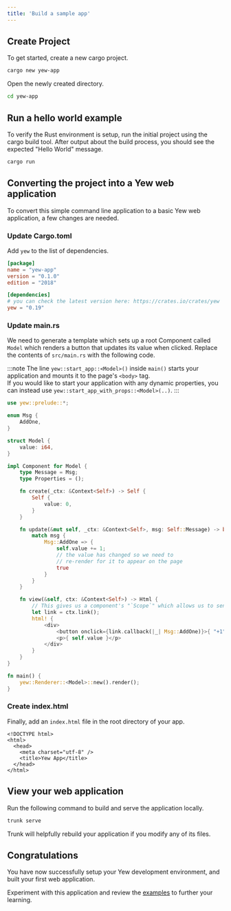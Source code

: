 ```yaml
---
title: 'Build a sample app'
---
```


## Create Project

To get started, create a new cargo project.

```bash
cargo new yew-app
```

Open the newly created directory.

```bash
cd yew-app
```

## Run a hello world example

To verify the Rust environment is setup, run the initial project using the cargo build tool. After output about the build process, you should see the expected "Hello World" message.

```bash
cargo run
```

## Converting the project into a Yew web application

To convert this simple command line application to a basic Yew web application, a few changes are needed.

### Update Cargo.toml

Add `yew` to the list of dependencies.

```toml title=Cargo.toml
[package]
name = "yew-app"
version = "0.1.0"
edition = "2018"

[dependencies]
# you can check the latest version here: https://crates.io/crates/yew
yew = "0.19"
```

### Update main.rs

We need to generate a template which sets up a root Component called `Model` which renders a button that updates its value when clicked.
Replace the contents of `src/main.rs` with the following code.

:::note
The line `yew::start_app::<Model>()` inside `main()` starts your application and mounts it to the page's `<body>` tag.  
If you would like to start your application with any dynamic properties, you can instead use `yew::start_app_with_props::<Model>(..)`.
:::

```rust ,no_run, title=main.rs
use yew::prelude::*;

enum Msg {
    AddOne,
}

struct Model {
    value: i64,
}

impl Component for Model {
    type Message = Msg;
    type Properties = ();

    fn create(_ctx: &Context<Self>) -> Self {
        Self {
            value: 0,
        }
    }

    fn update(&mut self, _ctx: &Context<Self>, msg: Self::Message) -> bool {
        match msg {
            Msg::AddOne => {
                self.value += 1;
                // the value has changed so we need to
                // re-render for it to appear on the page
                true
            }
        }
    }

    fn view(&self, ctx: &Context<Self>) -> Html {
        // This gives us a component's "`Scope`" which allows us to send messages, etc to the component.
        let link = ctx.link();
        html! {
            <div>
                <button onclick={link.callback(|_| Msg::AddOne)}>{ "+1" }</button>
                <p>{ self.value }</p>
            </div>
        }
    }
}

fn main() {
    yew::Renderer::<Model>::new().render();
}
```

### Create index.html

Finally, add an `index.html` file in the root directory of your app.

```html, title=index.html
<!DOCTYPE html>
<html>
  <head>
    <meta charset="utf-8" />
    <title>Yew App</title>
  </head>
</html>
```

## View your web application

Run the following command to build and serve the application locally.

```bash
trunk serve
```

Trunk will helpfully rebuild your application if you modify any of its files.

## Congratulations

You have now successfully setup your Yew development environment, and built your first web application.

Experiment with this application and review the [examples](./examples.mdx) to further your learning.
